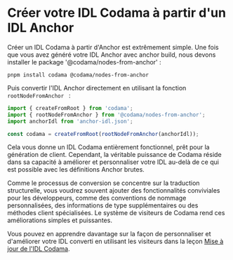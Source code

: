 
# Créer votre IDL Codama à partir d'un IDL Anchor

Créer un IDL Codama à partir d'Anchor est extrêmement simple. Une fois que vous avez généré votre IDL Anchor avec anchor build, nous devons installer le package '@codama/nodes-from-anchor' :

```
pnpm install codama @codama/nodes-from-anchor
```

Puis convertir l'IDL Anchor directement en utilisant la fonction `rootNodeFromAnchor ` :

```ts
import { createFromRoot } from 'codama';
import { rootNodeFromAnchor } from '@codama/nodes-from-anchor';
import anchorIdl from 'anchor-idl.json';

const codama = createFromRoot(rootNodeFromAnchor(anchorIdl));
```

Cela vous donne un IDL Codama entièrement fonctionnel, prêt pour la génération de client. Cependant, la véritable puissance de Codama réside dans sa capacité à améliorer et personnaliser votre IDL au-delà de ce qui est possible avec les définitions Anchor brutes.

Comme le processus de conversion se concentre sur la traduction structurelle, vous voudrez souvent ajouter des fonctionnalités conviviales pour les développeurs, comme des conventions de nommage personnalisées, des informations de type supplémentaires ou des méthodes client spécialisées. Le système de visiteurs de Codama rend ces améliorations simples et puissantes.

Vous pouvez en apprendre davantage sur la façon de personnaliser et d'améliorer votre IDL converti en utilisant les visiteurs dans la leçon [Mise à jour de l'IDL Codama](/en/courses/create-your-sdk-with-codama/updating-codama-idl).